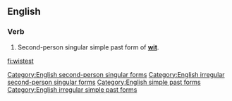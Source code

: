 ==English==

===Verb===
{{head|en}}

# {{context|archaic|lang=en}} Second-person singular simple past form of '''[[wit#Verb|wit]]'''.

[[Category:English second-person singular forms]]
[[Category:English irregular second-person singular forms]]
[[Category:English simple past forms]]
[[Category:English irregular simple past forms]]

[[fi:wistest]]